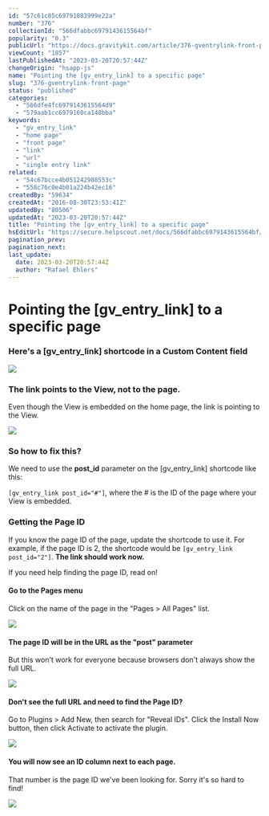 ```yaml
---
id: "57c61c85c69791083999e22a"
number: "376"
collectionId: "566dfabbc6979143615564bf"
popularity: "0.3"
publicUrl: "https://docs.gravitykit.com/article/376-gventrylink-front-page"
viewCount: "1857"
lastPublishedAt: "2023-03-20T20:57:44Z"
changeOrigin: "hsapp-js"
name: "Pointing the [gv_entry_link] to a specific page"
slug: "376-gventrylink-front-page"
status: "published"
categories: 
  - "566dfe4fc6979143615564d9"
  - "579aab1cc6979160ca148bba"
keywords: 
  - "gv_entry_link"
  - "home page"
  - "front page"
  - "link"
  - "url"
  - "single entry link"
related: 
  - "54c67bcce4b051242988553c"
  - "558c76c0e4b01a224b42ec16"
createdBy: "59634"
createdAt: "2016-08-30T23:53:41Z"
updatedBy: "80506"
updatedAt: "2023-03-20T20:57:44Z"
title: "Pointing the [gv_entry_link] to a specific page"
hsEditUrl: "https://secure.helpscout.net/docs/566dfabbc6979143615564bf/article/57c61c85c69791083999e22a"
pagination_prev: 
pagination_next: 
last_update:
  date: 2023-03-20T20:57:44Z
  author: "Rafael Ehlers"
---
```


# Pointing the [gv_entry_link] to a specific page



### Here's a \[gv\_entry\_link\] shortcode in a Custom Content field

![](https://www.gravitykit.com/wp-content/uploads/2018/01/here-s-a-gv_entry_link-shortcode-in-a-custom-content-field.png?1472600558)

### The link points to the View, not to the page.

Even though the View is embedded on the home page, the link is pointing to the View.

![](https://www.gravitykit.com/wp-content/uploads/2018/01/the-link-points-to-the-view-not-to-the-home-page.png?1472600558)

### So how to fix this?

We need to use the **post\_id** parameter on the \[gv\_entry\_link\] shortcode like this:

`[gv_entry_link post_id="#"]`, where the # is the ID of the page where your View is embedded.

### Getting the Page ID

If you know the page ID of the page, update the shortcode to use it. For example, if the page ID is 2, the shortcode would be `[gv_entry_link post_id="2"]`. **The link should work now.**

If you need help finding the page ID, read on!

#### Go to the Pages menu

Click on the name of the page in the "Pages &gt; All Pages" list.

![](https://www.gravitykit.com/wp-content/uploads/2018/01/click-on-the-name-of-the-page-in-the-pages-gt-all-pages-list.png?1472600561)

#### The page ID will be in the URL as the "post" parameter

But this won't work for everyone because browsers don't always show the full URL.

![](https://www.gravitykit.com/wp-content/uploads/2018/01/the-page-id-will-be-in-the-url-as-post-number-.png?1472600561)

#### Don't see the full URL and need to find the Page ID?

Go to Plugins &gt; Add New, then search for "Reveal IDs". Click the Install Now button, then click Activate to activate the plugin.

![](https://www.gravitykit.com/wp-content/uploads/2018/01/don-t-see-the-full-url-and-need-to-find-the-page-id-.png?1472600562)

#### You will now see an ID column next to each page.

That number is the page ID we've been looking for. Sorry it's so hard to find!

![](https://www.gravitykit.com/wp-content/uploads/2018/01/you-will-now-see-an-id-column-next-to-each-page.png?1472600563)
